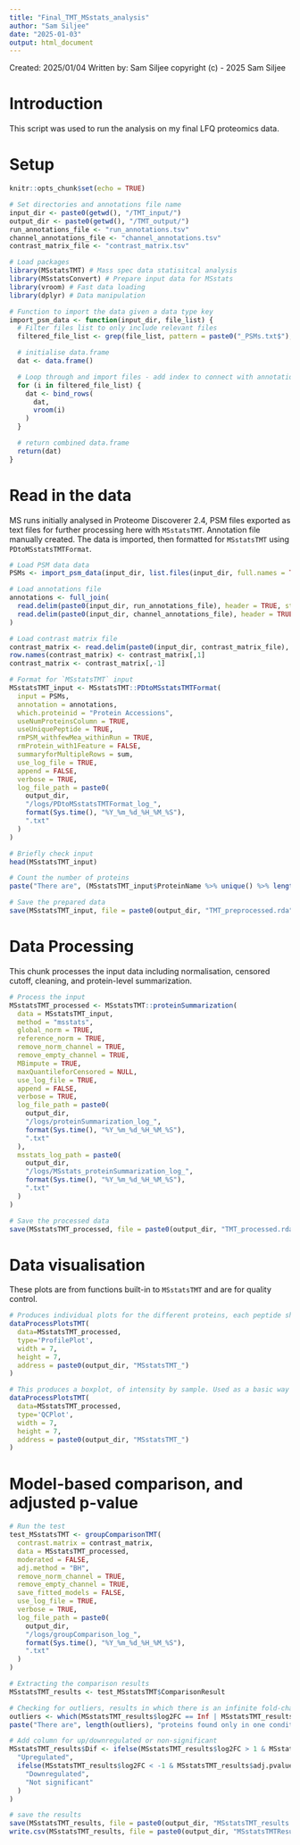 ---
title: "Final_TMT_MSstats_analysis"
author: "Sam Siljee"
date: "2025-01-03"
output: html_document
---

Created: 2025/01/04
Written by: Sam Siljee
copyright (c) - 2025 Sam Siljee

# Introduction
This script was used to run the analysis on my final LFQ proteomics data.

# Setup
```{r setup, include=FALSE}
knitr::opts_chunk$set(echo = TRUE)

# Set directories and annotations file name
input_dir <- paste0(getwd(), "/TMT_input/")
output_dir <- paste0(getwd(), "/TMT_output/")
run_annotations_file <- "run_annotations.tsv"
channel_annotations_file <- "channel_annotations.tsv"
contrast_matrix_file <- "contrast_matrix.tsv"

# Load packages
library(MSstatsTMT) # Mass spec data statisitcal analysis
library(MSstatsConvert) # Prepare input data for MSstats
library(vroom) # Fast data loading
library(dplyr) # Data manipulation

# Function to import the data given a data type key
import_psm_data <- function(input_dir, file_list) {
  # Filter files list to only include relevant files
  filtered_file_list <- grep(file_list, pattern = paste0("_PSMs.txt$"), value = TRUE)

  # initialise data.frame
  dat <- data.frame()

  # Loop through and import files - add index to connect with annotations
  for (i in filtered_file_list) {
    dat <- bind_rows(
      dat,
      vroom(i)
    )
  }

  # return combined data.frame
  return(dat)
}
```

# Read in the data
MS runs initially analysed in Proteome Discoverer 2.4, PSM files exported as text files for further processing here with `MSstatsTMT`.
Annotation file manually created.
The data is imported, then formatted for `MSstatsTMT` using `PDtoMSstatsTMTFormat`.

```{r data import}
# Load PSM data data
PSMs <- import_psm_data(input_dir, list.files(input_dir, full.names = TRUE))

# Load annotations file
annotations <- full_join(
  read.delim(paste0(input_dir, run_annotations_file), header = TRUE, stringsAsFactors = TRUE),
  read.delim(paste0(input_dir, channel_annotations_file), header = TRUE, stringsAsFactors = TRUE)
)

# Load contrast matrix file
contrast_matrix <- read.delim(paste0(input_dir, contrast_matrix_file), header = TRUE)
row.names(contrast_matrix) <- contrast_matrix[,1]
contrast_matrix <- contrast_matrix[,-1]

# Format for `MSstatsTMT` input
MSstatsTMT_input <- MSstatsTMT::PDtoMSstatsTMTFormat(
  input = PSMs,
  annotation = annotations,
  which.proteinid = "Protein Accessions",
  useNumProteinsColumn = TRUE,
  useUniquePeptide = TRUE,
  rmPSM_withfewMea_withinRun = TRUE,
  rmProtein_with1Feature = FALSE,
  summaryforMultipleRows = sum,
  use_log_file = TRUE,
  append = FALSE,
  verbose = TRUE,
  log_file_path = paste0(
    output_dir,
    "/logs/PDtoMSstatsTMTFormat_log_",
    format(Sys.time(), "%Y_%m_%d_%H_%M_%S"),
    ".txt"
  )
)

# Briefly check input
head(MSstatsTMT_input)

# Count the number of proteins
paste("There are", (MSstatsTMT_input$ProteinName %>% unique() %>% length()), "proteins in this dataset")

# Save the prepared data
save(MSstatsTMT_input, file = paste0(output_dir, "TMT_preprocessed.rda"))
```

# Data Processing

This chunk processes the input data including normalisation, censored cutoff, cleaning, and protein-level summarization.

```{r data processing, echo = FALSE}
# Process the input
MSstatsTMT_processed <- MSstatsTMT::proteinSummarization(
  data = MSstatsTMT_input,
  method = "msstats",
  global_norm = TRUE,
  reference_norm = TRUE,
  remove_norm_channel = TRUE,
  remove_empty_channel = TRUE,
  MBimpute = TRUE,
  maxQuantileforCensored = NULL,
  use_log_file = TRUE,
  append = FALSE,
  verbose = TRUE,
  log_file_path = paste0(
    output_dir,
    "/logs/proteinSummarization_log_",
    format(Sys.time(), "%Y_%m_%d_%H_%M_%S"),
    ".txt"
  ),
  msstats_log_path = paste0(
    output_dir,
    "/logs/MSstats_proteinSummarization_log_",
    format(Sys.time(), "%Y_%m_%d_%H_%M_%S"),
    ".txt"
  )
)

# Save the processed data
save(MSstatsTMT_processed, file = paste0(output_dir, "TMT_processed.rda"))
```

# Data visualisation

These plots are from functions built-in to `MSstatsTMT` and are for quality control.

```{r data visualisation, echo = FALSE}
# Produces individual plots for the different proteins, each peptide shown in a different colour
dataProcessPlotsTMT(
  data=MSstatsTMT_processed,
  type='ProfilePlot',
  width = 7,
  height = 7,
  address = paste0(output_dir, "MSstatsTMT_")
)

# This produces a boxplot, of intensity by sample. Used as a basic way to check normalisation
dataProcessPlotsTMT(
  data=MSstatsTMT_processed,
  type='QCPlot',
  width = 7,
  height = 7,
  address = paste0(output_dir, "MSstatsTMT_")
)
```

# Model-based comparison, and adjusted p-value

```{r model based comparison, echo = FALSE}
# Run the test
test_MSstatsTMT <- groupComparisonTMT(
  contrast.matrix = contrast_matrix,
  data = MSstatsTMT_processed,
  moderated = FALSE,
  adj.method = "BH",
  remove_norm_channel = TRUE,
  remove_empty_channel = TRUE,
  save_fitted_models = FALSE,
  use_log_file = TRUE,
  verbose = TRUE,
  log_file_path = paste0(
    output_dir,
    "/logs/groupComparison_log_",
    format(Sys.time(), "%Y_%m_%d_%H_%M_%S"),
    ".txt"
  )
)

# Extracting the comparison results
MSstatsTMT_results <- test_MSstatsTMT$ComparisonResult

# Checking for outliers, results in which there is an infinite fold-change
outliers <- which(MSstatsTMT_results$log2FC == Inf | MSstatsTMT_results$log2FC == -Inf)
paste("There are", length(outliers), "proteins found only in one condition, where the adjusted P value is zero, and fold-change is infinite")

# Add column for up/downregulated or non-significant
MSstatsTMT_results$Dif <- ifelse(MSstatsTMT_results$log2FC > 1 & MSstatsTMT_results$adj.pvalue < 0.05,
  "Upregulated",
  ifelse(MSstatsTMT_results$log2FC < -1 & MSstatsTMT_results$adj.pvalue < 0.05,
    "Downregulated",
    "Not significant"
  )
)

# save the results
save(MSstatsTMT_results, file = paste0(output_dir, "MSstatsTMT_results.rda"))
write.csv(MSstatsTMT_results, file = paste0(output_dir, "MSstatsTMTResults.csv"))
```